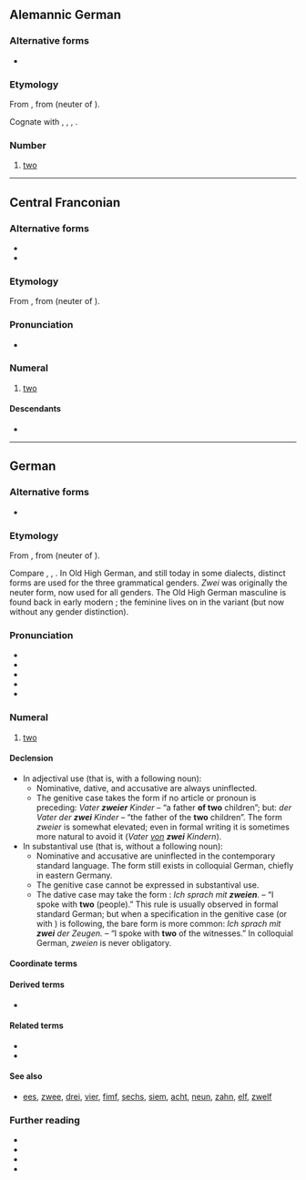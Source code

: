 {{also|Zwei|zwëi}}
==Alemannic German==
{{enum|gsw|ain|drüü|cardinal number|2}}

===Alternative forms===
* {{alter|gsw|zwëi}}

===Etymology===
{{dercat|gsw|gmw-pro|gem-pro|ine-pro|inh=3}}
From {{inh|gsw|gmh|zwei}}, from {{inh|gsw|goh|zwei}} (neuter of {{m|goh|zwēne}}).

Cognate with {{cog|de|zwei}}, {{cog|nl|twee}}, {{cog|en|two}}, {{cog|is|tveir}}.

===Number===
{{head|gsw|number|cat2=cardinal numbers}}

# [[two]]

----

==Central Franconian==

===Alternative forms===
* {{alter|gmw-cfr|zwien||archaic masculine form}}
* {{alter|gmw-cfr|zwo|zwu||archaic feminine form}}

===Etymology===
{{dercat|gmw-cfr|gmw-pro|gem-pro|ine-pro|inh=3}}
From {{inh|gmw-cfr|gmh|zwei}}, from {{inh|gmw-cfr|goh|zwei}} (neuter of {{m|goh|zwēne}}).

===Pronunciation===
* {{IPA|gmw-cfr|/tsʋɛi̯/}}

===Numeral===
{{head|gmw-cfr|numeral}}

# {{lb|gmw-cfr|most dialects}} [[two]]

====Descendants====
* {{desc|hrx|zweu}}

----

==German==
{{number box|de}}

===Alternative forms===
* {{alter|de|zwey|zway||obsolete}}

===Etymology===
{{dercat|de|gmw-pro|gem-pro|ine-pro|inh=3}}
From {{inh|de|gmh|zwei}}, from {{inh|de|goh|zwei}} (neuter of {{m|goh|zwēne}}).

Compare {{cog|nl|twee}}, {{cog|en|two}}, {{m|en|twain}}. In Old High German, and still today in some dialects, distinct forms are used for the three grammatical genders. ''Zwei'' was originally the neuter form, now used for all genders. The Old High German masculine {{m|goh|zwēne}} is found back in early modern {{m+|de|zween}}; the feminine {{m|goh|zwō}} lives on in the variant {{m|de|zwo}} (but now without any gender distinction).

===Pronunciation===
* {{IPA|de|/t͡svaɪ̯/|[t͡sʋaɪ̯]}}
* {{audio|de|De-zwei.ogg|Audio}}
* {{audio|de|De-zwei2.ogg|Audio}}
* {{IPA|de|/t͡svo/|qual=regionally}}
* {{rhymes|de|aɪ̯|s=1}}

===Numeral===
{{head|de|numeral}}

# {{lb|de|cardinal}} [[two]] {{gloss|numerical value represented by the Arabic numeral 2; or ''describing a set with two components''}}
#: {{syn|de|zwo}}

====Declension====
* In adjectival use (that is, with a following noun):
** Nominative, dative, and accusative are always uninflected.
** The genitive case takes the form '''{{m|de|zweier}}''' if no article or pronoun is preceding: ''Vater '''zweier''' Kinder'' – “a father '''of two''' children”; but: ''der Vater der '''zwei''' Kinder'' – “the father of the '''two''' children”. The form ''zweier'' is somewhat elevated; even in formal writing it is sometimes more natural to avoid it (''Vater <u>von</u> '''zwei''' Kindern'').
* In substantival use (that is, without a following noun):
** Nominative and accusative are uninflected in the contemporary standard language. The form {{m|de|zweie}} still exists in colloquial German, chiefly in eastern Germany.
** The genitive case cannot be expressed in substantival use.
** The dative case may take the form '''{{m|de|zweien}}''': ''Ich sprach mit '''zweien'''.'' – “I spoke with '''two''' (people).” This rule is usually observed in formal standard German; but when a specification in the genitive case (or with {{m|de|von|}}) is following, the bare form is more common: ''Ich sprach mit '''zwei''' der Zeugen.'' – “I spoke with '''two''' of the witnesses.” In colloquial German, ''zweien'' is never obligatory.

====Coordinate terms====
{{de-cardinals}}

====Derived terms====
* {{l|de|Zweiklang}}

====Related terms====
* {{l|de|zwanzig}}
* {{l|de|zwölf}}

====See also====
* {{q|Silesian}} [[ees]], [[zwee]], [[drei]], [[vier]], [[fimf]], [[sechs]], [[siem]], [[acht]], [[neun]], [[zahn]], [[elf]], [[zwelf]]

===Further reading===
* {{R:DWDS}}
* {{R:UniLeipzig}}
* {{R:Duden}}
* {{pedia|lang=de}}